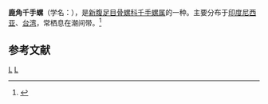 {{Speciesbox
| taxon = Chicoreus  cornucervi
| image = WLA_hmns_Chicoreus_Cornucervi.jpg
| authority = (Röding, 1798)
}}
'''鹿角千手螺'''（学名：''{{lang|la|Chicoreus cornucervi}}''），是[[新腹足目|新腹足目]][[骨螺科|骨螺科]][[千手螺属|千手螺属]]的一种。主要分布于[[印度尼西亚|印度尼西亚]]、[[台湾|台湾]]，常栖息在潮间带。<ref>{{cite web|url=http://shell.sinica.edu.tw/chinese/shellbase_detail.php?science_no=824|title=国际贝库：鹿角千手螺|publisher=台湾贝类资料库|accessdate=2009-08-11}}</ref>

== 参考文献 ==
{{reflist}}
{{taxonbar}}

[[Category:1798年描述的动物|L]]
[[Category:千手螺属|L]]